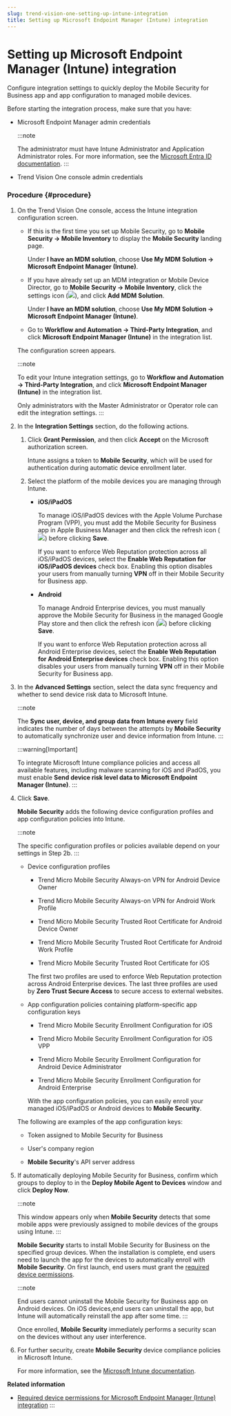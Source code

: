 ```yaml
---
slug: trend-vision-one-setting-up-intune-integration
title: Setting up Microsoft Endpoint Manager (Intune) integration
---
```

# Setting up Microsoft Endpoint Manager (Intune) integration

Configure integration settings to quickly deploy the Mobile Security for Business app and app configuration to managed mobile devices.

Before starting the integration process, make sure that you have:

- Microsoft Endpoint Manager admin credentials

  :::note

  The administrator must have Intune Administrator and Application Administrator roles. For more information, see the [Microsoft Entra ID documentation](https://learn.microsoft.com/en-us/azure/active-directory/roles/permissions-reference).
  :::

- Trend Vision One console admin credentials

### Procedure {#procedure}

1.  On the Trend Vision One console, access the Intune integration configuration screen.

    - If this is the first time you set up Mobile Security, go to **Mobile Security → Mobile Inventory** to display the **Mobile Security** landing page.

      Under **I have an MDM solution**, choose **Use My MDM Solution → Microsoft Endpoint Manager (Intune)**.

    - If you have already set up an MDM integration or Mobile Device Director, go to **Mobile Security → Mobile Inventory**, click the settings icon (![](/images/integrationSettings=20250121101015.webp)), and click **Add MDM Solution**.

      Under **I have an MDM solution**, choose **Use My MDM Solution → Microsoft Endpoint Manager (Intune)**.

    - Go to **Workflow and Automation → Third-Party Integration**, and click **Microsoft Endpoint Manager (Intune)** in the integration list.

    The configuration screen appears.

    :::note

    To edit your Intune integration settings, go to **Workflow and Automation → Third-Party Integration**, and click **Microsoft Endpoint Manager (Intune)** in the integration list.

    Only administrators with the Master Administrator or Operator role can edit the integration settings.
    :::

2.  In the **Integration Settings** section, do the following actions.

    1.  Click **Grant Permission**, and then click **Accept** on the Microsoft authorization screen.

        Intune assigns a token to **Mobile Security**, which will be used for authentication during automatic device enrollment later.

    2.  Select the platform of the mobile devices you are managing through Intune.

        - **iOS/iPadOS**

          To manage iOS/iPadOS devices with the Apple Volume Purchase Program (VPP), you must add the Mobile Security for Business app in Apple Business Manager and then click the refresh icon (![](/images/Refresh_icon=GUID-B55739E8-3C9C-4511-9D93-A22BEA066D27=1=en-us=Low.webp)) before clicking **Save**.

          If you want to enforce Web Reputation protection across all iOS/iPadOS devices, select the **Enable Web Reputation for iOS/iPadOS devices** check box. Enabling this option disables your users from manually turning **VPN** off in their Mobile Security for Business app.

        - **Android**

          To manage Android Enterprise devices, you must manually approve the Mobile Security for Business in the managed Google Play store and then click the refresh icon (![](/images/Refresh_icon=GUID-B55739E8-3C9C-4511-9D93-A22BEA066D27=1=en-us=Low.webp)) before clicking **Save**.

          If you want to enforce Web Reputation protection across all Android Enterprise devices, select the **Enable Web Reputation for Android Enterprise devices** check box. Enabling this option disables your users from manually turning **VPN** off in their Mobile Security for Business app.

3.  In the **Advanced Settings** section, select the data sync frequency and whether to send device risk data to Microsoft Intune.

    :::note

    The **Sync user, device, and group data from Intune every** field indicates the number of days between the attempts by **Mobile Security** to automatically synchronize user and device information from Intune.
    :::

    :::warning[Important]

    To integrate Microsoft Intune compliance policies and access all available features, including malware scanning for iOS and iPadOS, you must enable **Send device risk level data to Microsoft Endpoint Manager (Intune)**.
    :::

4.  Click **Save**.

    **Mobile Security** adds the following device configuration profiles and app configuration policies into Intune.

    :::note

    The specific configuration profiles or policies available depend on your settings in Step 2b.
    :::

    - Device configuration profiles

      - Trend Micro Mobile Security Always-on VPN for Android Device Owner

      - Trend Micro Mobile Security Always-on VPN for Android Work Profile

      - Trend Micro Mobile Security Trusted Root Certificate for Android Device Owner

      - Trend Micro Mobile Security Trusted Root Certificate for Android Work Profile

      - Trend Micro Mobile Security Trusted Root Certificate for iOS

      The first two profiles are used to enforce Web Reputation protection across Android Enterprise devices. The last three profiles are used by **Zero Trust Secure Access** to secure access to external websites.

    - App configuration policies containing platform-specific app configuration keys

      - Trend Micro Mobile Security Enrollment Configuration for iOS

      - Trend Micro Mobile Security Enrollment Configuration for iOS VPP

      - Trend Micro Mobile Security Enrollment Configuration for Android Device Administrator

      - Trend Micro Mobile Security Enrollment Configuration for Android Enterprise

      With the app configuration policies, you can easily enroll your managed iOS/iPadOS or Android devices to **Mobile Security**.

    The following are examples of the app configuration keys:

    - Token assigned to Mobile Security for Business

    - User's company region

    - **Mobile Security**'s API server address

5.  If automatically deploying Mobile Security for Business, confirm which groups to deploy to in the **Deploy Mobile Agent to Devices** window and click **Deploy Now**.

    :::note

    This window appears only when **Mobile Security** detects that some mobile apps were previously assigned to mobile devices of the groups using Intune.
    :::

    **Mobile Security** starts to install Mobile Security for Business on the specified group devices. When the installation is complete, end users need to launch the app for the devices to automatically enroll with **Mobile Security**. On first launch, end users must grant the [required device permissions](intune-device-permissions.mdx).

    :::note

    End users cannot uninstall the Mobile Security for Business app on Android devices. On iOS devices,end users can uninstall the app, but Intune will automatically reinstall the app after some time.
    :::

    Once enrolled, **Mobile Security** immediately performs a security scan on the devices without any user interference.

6.  For further security, create **Mobile Security** device compliance policies in Microsoft Intune.

    For more information, see the [Microsoft Intune documentation](https://learn.microsoft.com/en-us/mem/intune/protect/mtd-device-compliance-policy-create).

**Related information**

- [Required device permissions for Microsoft Endpoint Manager (Intune) integration](intune-device-permissions.md "Learn which permissions end users must grant on managed devices when launching Mobile Security for Business for the first time.")
:::
